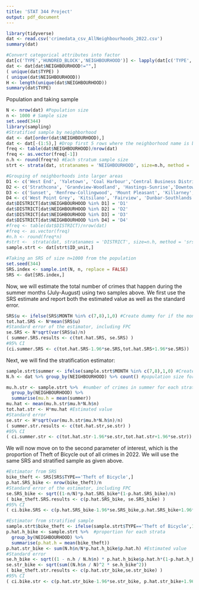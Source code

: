 ```yaml
---
title: 'STAT 344 Project'
output: pdf_document
---
```


```r
library(tidyverse)
dat <- read.csv('crimedata_csv_AllNeighbourhoods_2022.csv')
summary(dat)
```


```r
#Convert categorical attributes into factor
dat[c('TYPE','HUNDRED_BLOCK','NEIGHBOURHOOD')] <- lapply(dat[c('TYPE','HUNDRED_BLOCK','NEIGHBOURHOOD')],as.factor)
dat <- dat[dat$NEIGHBOURHOOD!="",]
( unique(dat$TYPE) )
( unique(dat$NEIGHBOURHOOD)) 
H <- length(unique(dat$NEIGHBOURHOOD))
summary(dat$TYPE)
```
Population and taking sample
```r
N <- nrow(dat) #Population size
n <- 1000 # Sample size
set.seed(344)
library(sampling)
#Stratified sample by neighborhood
dat <- dat[order(dat$NEIGHBOURHOOD),]
dat <- dat[-(1:5),] #Drop first 5 rows where the neighborhood name is blank space
freq <- table(dat$NEIGHBOURHOOD)/nrow(dat)
freq <- as.vector(freq[-1])
n.h <- round(freq*n) #Each stratum sample size
strt <- strata(dat, stratanames = 'NEIGHBOURHOOD', size=n.h, method = 'srswr')

#Grouping of neighborhoods into larger areas
D1 <- c('West End', 'Yaletown', 'Coal Harbour','Central Business District','Stanley Park')
D2 <- c('Strathcona', 'Grandview-Woodland', 'Hastings-Sunrise','Downtown Eastside')
D3 <- c('Sunset', 'Renfrew-Collingwood', 'Mount Pleasant', 'Killarney', 'Victoria-Fraserview', 'Kensington-Cedar Cottage')
D4 <- c('West Point Grey', 'Kitsilano', 'Fairview', 'Dunbar-Southlands', 'Arbutus Ridge', 'Shaughnessy', 'South Cambie', 'Riley Park', 'Musqueam', 'Kerrisdale', 'Oakridge', 'Marpole')
dat$DISTRICT[dat$NEIGHBOURHOOD %in% D1] = 'D1'
dat$DISTRICT[dat$NEIGHBOURHOOD %in% D2] = 'D2'
dat$DISTRICT[dat$NEIGHBOURHOOD %in% D3] = 'D3'
dat$DISTRICT[dat$NEIGHBOURHOOD %in% D4] = 'D4'
#freq <- table(dat$DISTRICT)/nrow(dat)
#freq <- as.vector(freq)
#n.h <- round(freq*n)
#strt <-  strata(dat, stratanames = 'DISTRICT', size=n.h, method = 'srswr')
sample.strt <- dat[strt$ID_unit,]
```

```r
#Taking an SRS of size n=1000 from the population
set.seed(344)
SRS.index <- sample.int(N, n, replace = FALSE)
SRS <- dat[SRS.index,]
```
Now, we will estimate the total number of crimes that happen during the summer months (July-August) using two samples above. We first use the SRS estimate and report both the estimated value as well as the standard error.
```r
SRS$u <- ifelse(SRS$MONTH %in% c(7,8),1,0) #Create dummy for if the month is in summer
tot.hat.SRS <- N*mean(SRS$u)
#Standard error of the estimator, including FPC
se.SRS <- N*sqrt(var(SRS$u)/n)
( summer.SRS.results <- c(tot.hat.SRS, se.SRS) )
#95% CI
(ci.summer.SRS <- c(tot.hat.SRS-1.96*se.SRS,tot.hat.SRS+1.96*se.SRS))
```
Next, we will find the stratification estimator:
```r
sample.strt$summer <- ifelse(sample.strt$MONTH %in% c(7,8),1,0) #Create dummy for if the month is in summer
N.h <- dat %>% group_by(NEIGHBOURHOOD) %>% count() #population size for the strata

mu.h.str <- sample.strt %>%  #number of crimes in summer for each strata
  group_by(NEIGHBOURHOOD) %>% 
  summarise(mu.h = mean(summer))
mu.hat <- mean(mu.h.str$mu.h*N.h$n)
tot.hat.str <- H*mu.hat #Estimated value
#Standard error
se.str <- H*sqrt(var(mu.h.str$mu.h*N.h$n)/n)
( summer.str.results <- c(tot.hat.str,se.str) )
#95% CI
( ci.summer.str <- c(tot.hat.str-1.96*se.str,tot.hat.str+1.96*se.str))
```

We will now move on to the second parameter of interest, which is the proportion of Theft of Bicycle out of all crimes in 2022. We will use the same SRS and stratified sample as given above.

```r
#Estimator from SRS
bike_theft <- SRS[SRS$TYPE=='Theft of Bicycle',]
p.hat.SRS_bike <- nrow(bike_theft)/n
#Standard error of the estimator, including FPC
se.SRS_bike <- sqrt((1-n/N)*p.hat.SRS_bike*(1-p.hat.SRS_bike)/n)
( bike_theft.SRS.results <- c(p.hat.SRS_bike, se.SRS_bike) )
#95% CI
( ci.bike.SRS <- c(p.hat.SRS_bike-1.96*se.SRS_bike,p.hat.SRS_bike+1.96*se.SRS_bike))
```

```r
#Estimator from stratified sample
sample.strt$bike_theft <- ifelse(sample.strt$TYPE=='Theft of Bicycle',1,0) #Create dummy for if the crime type is bike theft
p.hat.h_bike <- sample.strt %>%  #proportion for each strata
  group_by(NEIGHBOURHOOD) %>% 
  summarise(p.hat.h = mean(bike_theft))
p.hat.str_bike <- sum(N.h$n/N*p.hat.h_bike$p.hat.h) #Estimated value
#Standard error
se.h_bike <- sqrt((1 - n.h / N.h$n) * p.hat.h_bike$p.hat.h*(1-p.hat.h_bike$p.hat.h) / n.h)
se.str_bike <- sqrt(sum((N.h$n / N)^2 * se.h_bike^2))
( bike_theft.str.results <- c(p.hat.str_bike,se.str_bike) )
#95% CI
( ci.bike.str <- c(p.hat.str_bike-1.96*se.str_bike, p.hat.str_bike+1.96*se.str_bike) ) 
```




